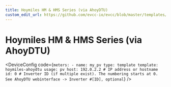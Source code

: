 ```yaml
---
title: Hoymiles HM & HMS Series (via AhoyDTU)
custom_edit_url: https://github.com/evcc-io/evcc/blob/master/templates/definition/meter/hoymiles-ahoydtu.yaml
---
```



# Hoymiles HM & HMS Series (via AhoyDTU)

<DeviceFeatures features="" />

<DeviceConfig code={`meters:
    - name: my_pv
      type: template
      template: hoymiles-ahoydtu
      usage: pv
      host: 192.0.2.2 # IP address or hostname
      id: 0 # Inverter ID (if multiple exist). The numbering starts at 0. See AhoyDTU webinterface -> Inverter #[ID], optional`}  />

